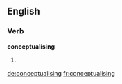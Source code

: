 
==English==

===Verb===
'''conceptualising'''

# {{present participle of|[[conceptualise]]}}

[[de:conceptualising]]
[[fr:conceptualising]]